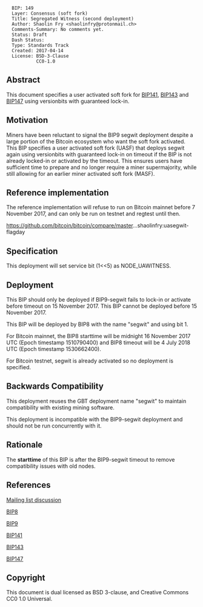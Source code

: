 <pre>
  BIP: 149
  Layer: Consensus (soft fork)
  Title: Segregated Witness (second deployment)
  Author: Shaolin Fry <shaolinfry@protonmail.ch>
  Comments-Summary: No comments yet.
  Status: Draft
  Dash Status:
  Type: Standards Track
  Created: 2017-04-14
  License: BSD-3-Clause
           CC0-1.0
</pre>

==Abstract==

This document specifies a user activated soft fork for [[bip-0141.mediawiki|BIP141]], [[bip-0143.mediawiki|BIP143]] and [[bip-0147.mediawiki|BIP147]] using versionbits with guaranteed lock-in.

==Motivation==

Miners have been reluctant to signal the BIP9 segwit deployment despite a large portion of the Bitcoin ecosystem who want the soft fork activated. This BIP specifies a user activated soft fork (UASF) that deploys segwit again using versionbits with guaranteed lock-in on timeout if the BIP is not already locked-in or activated by the timeout. This ensures users have sufficient time to prepare and no longer require a miner supermajority, while still allowing for an earlier miner activated soft fork (MASF).

==Reference implementation==

The reference implementation will refuse to run on Bitcoin mainnet before 7 November 2017, and can only be run on testnet and regtest until then.

https://github.com/bitcoin/bitcoin/compare/master...shaolinfry:uasegwit-flagday

==Specification==

This deployment will set service bit (1<<5) as NODE_UAWITNESS.

==Deployment==

This BIP should only be deployed if BIP9-segwit fails to lock-in or activate before timeout on 15 November 2017. This BIP cannot be deployed before 15 November 2017.

This BIP will be deployed by BIP8 with the name "segwit" and using bit 1.

For Bitcoin mainnet, the BIP8 starttime will be midnight 16 November 2017 UTC (Epoch timestamp 1510790400) and BIP8 timeout will be 4 July 2018 UTC (Epoch timestamp 1530662400).

For Bitcoin testnet, segwit is already activated so no deployment is specified.

==Backwards Compatibility==

This deployment reuses the GBT deployment name "segwit" to maintain compatibility with existing mining software.

This deployment is incompatible with the BIP9-segwit deployment and should not be run concurrently with it.

==Rationale==

The '''starttime''' of this BIP is after the BIP9-segwit timeout to remove compatibility issues with old nodes.

==References==

[https://lists.linuxfoundation.org/pipermail/bitcoin-dev/2017-April/014234.html Mailing list discussion]

[[bip-0008.mediawiki|BIP8]]

[[bip-0009.mediawiki|BIP9]]

[[bip-0141.mediawiki|BIP141]]

[[bip-0143.mediawiki|BIP143]]

[[bip-0147.mediawiki|BIP147]]

==Copyright==

This document is dual licensed as BSD 3-clause, and Creative Commons CC0 1.0 Universal.
